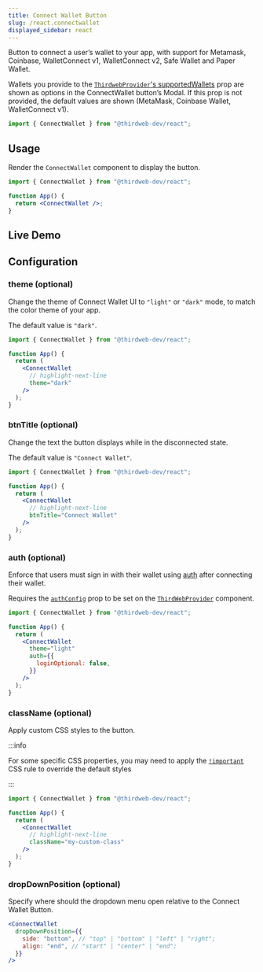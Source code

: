 ```yaml
---
title: Connect Wallet Button
slug: /react.connectwallet
displayed_sidebar: react
---
```



Button to connect a user&rsquo;s wallet to your app, with support for Metamask, Coinbase, WalletConnect v1, WalletConnect v2, Safe Wallet and Paper Wallet.

Wallets you provide to the [`ThirdwebProvider`'s supportedWallets](/react/react.thirdwebprovider#supportedWallets)
prop are shown as options in the ConnectWallet button&rsquo;s Modal.
If this prop is not provided, the default values are shown (MetaMask, Coinbase Wallet, WalletConnect v1).

```jsx
import { ConnectWallet } from "@thirdweb-dev/react";
```

## Usage

Render the `ConnectWallet` component to display the button.

```jsx
import { ConnectWallet } from "@thirdweb-dev/react";

function App() {
  return <ConnectWallet />;
}
```

## Live Demo

<ConnectWalletEditor />

## Configuration

### theme (optional)

Change the theme of Connect Wallet UI to `"light"` or `"dark"` mode, to match the color theme of your app.

The default value is `"dark"`.

```jsx
import { ConnectWallet } from "@thirdweb-dev/react";

function App() {
  return (
    <ConnectWallet
      // highlight-next-line
      theme="dark"
    />
  );
}
```

### btnTitle (optional)

Change the text the button displays while in the disconnected state.

The default value is `"Connect Wallet"`.

```jsx
import { ConnectWallet } from "@thirdweb-dev/react";

function App() {
  return (
    <ConnectWallet
      // highlight-next-line
      btnTitle="Connect Wallet"
    />
  );
}
```

### auth (optional)

Enforce that users must sign in with their wallet using [auth](/auth) after connecting their wallet.

Requires the [`authConfig`](/react/react.thirdwebprovider#authconfig) prop to be set on the [`ThirdWebProvider`](/react/react.thirdwebprovider) component.

```jsx
import { ConnectWallet } from "@thirdweb-dev/react";

function App() {
  return (
    <ConnectWallet
      theme="light"
      auth={{
        loginOptional: false,
      }}
    />
  );
}
```

### className (optional)

Apply custom CSS styles to the button.

:::info

For some specific CSS properties, you may need to apply the
[`!important`](https://developer.mozilla.org/en-US/docs/Web/CSS/Specificity#the_!important_exception)
CSS rule to override the default styles

:::

```jsx
import { ConnectWallet } from "@thirdweb-dev/react";

function App() {
  return (
    <ConnectWallet
      // highlight-next-line
      className="my-custom-class"
    />
  );
}
```

### dropDownPosition (optional)

Specify where should the dropdown menu open relative to the Connect Wallet Button.

```jsx
<ConnectWallet
  dropDownPosition={{
    side: "bottom", // "top" | "bottom" | "left" | "right";
    align: "end", // "start" | "center" | "end";
  }}
/>
```
